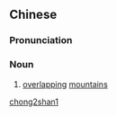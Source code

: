 ==Chinese==
{{zh-forms}}

===Pronunciation===
{{zh-pron
|m=chóngshān
|cat=n
}}

===Noun===
{{zh-noun}}

# {{lb|zh|literary}} [[overlapping]] [[mountain]]s

[[Category:Mandarin literary terms|chong2shan1]]